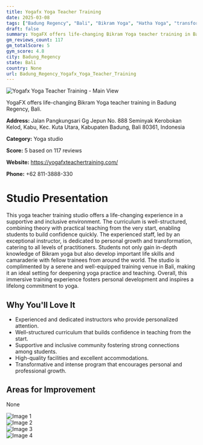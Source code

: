 ```yaml
---
title: Yogafx Yoga Teacher Training
date: 2025-03-08
tags: ["Badung Regency", "Bali", "Bikram Yoga", "Hatha Yoga", "transformative experience", "supportive community", "Badung Regency"]  
draft: false
summary: YogaFX offers life-changing Bikram Yoga teacher training in Badung Regency, Bali.
gm_reviews_count: 117
gm_totalScore: 5
gym_score: 4.8
city: Badung_Regency
state: Bali
country: None
url: Badung_Regency_Yogafx_Yoga_Teacher_Training
---
```


<div className="aspect-[16/9] relative my-8">
  <img 
    src="https://lh5.googleusercontent.com/p/AF1QipMg_akzCb7NXLsNQjx78whgWpqSXRym7xoed-su=w1920-h1080-k-no"
    alt="Yogafx Yoga Teacher Training - Main View"
    className="object-cover absolute inset-0 w-full h-full rounded-lg"
  />
</div>

YogaFX offers life-changing Bikram Yoga teacher training in Badung Regency, Bali.

**Address:** Jalan Pangkungsari Gg Jepun No. 888 Seminyak Kerobokan Kelod, Kabu, Kec. Kuta Utara, Kabupaten Badung, Bali 80361, Indonesia

**Category:** Yoga studio

**Score:** 5 based on 117 reviews

**Website:** https://yogafxteachertraining.com/

**Phone:** +62 811-3888-330

# Studio Presentation

This yoga teacher training studio offers a life-changing experience in a supportive and inclusive environment. The curriculum is well-structured, combining theory with practical teaching from the very start, enabling students to build confidence quickly. The experienced staff, led by an exceptional instructor, is dedicated to personal growth and transformation, catering to all levels of practitioners. Students not only gain in-depth knowledge of Bikram yoga but also develop important life skills and camaraderie with fellow trainees from around the world. The studio is complimented by a serene and well-equipped training venue in Bali, making it an ideal setting for deepening yoga practice and teaching. Overall, this immersive training experience fosters personal development and inspires a lifelong commitment to yoga.

## Why You'll Love It

- Experienced and dedicated instructors who provide personalized attention.
- Well-structured curriculum that builds confidence in teaching from the start.
- Supportive and inclusive community fostering strong connections among students.
- High-quality facilities and excellent accommodations.
- Transformative and intense program that encourages personal and professional growth.

## Areas for Improvement

None

<div className="grid grid-cols-1 xl:grid-cols-2 gap-4 my-8">
<div className="aspect-[4/3] relative"><img src="https://lh3.googleusercontent.com/p/AF1QipNC4Q05uilh1NRCpBjMSqKoOEI8-DldwF2X155N=w1920-h1080-k-no" alt="Image 1" className="object-cover absolute inset-0 w-full h-full rounded-lg" /></div>
<div className="aspect-[4/3] relative"><img src="https://lh5.googleusercontent.com/p/AF1QipPL17NkTxiLEorCyE2pCy4IwS__NfCnmU_6tWI6=w1920-h1080-k-no" alt="Image 2" className="object-cover absolute inset-0 w-full h-full rounded-lg" /></div>
<div className="aspect-[4/3] relative"><img src="https://lh5.googleusercontent.com/p/AF1QipNCf3gVA10bEX_ArqsTOXo86RmYBgETz538sQ-M=w1920-h1080-k-no" alt="Image 3" className="object-cover absolute inset-0 w-full h-full rounded-lg" /></div>
<div className="aspect-[4/3] relative"><img src="https://lh5.googleusercontent.com/p/AF1QipOqPNrZgAkfqhwzzsY4h_IXh8Nhkb9cGcU2c7Fn=w1920-h1080-k-no" alt="Image 4" className="object-cover absolute inset-0 w-full h-full rounded-lg" /></div>
</div>